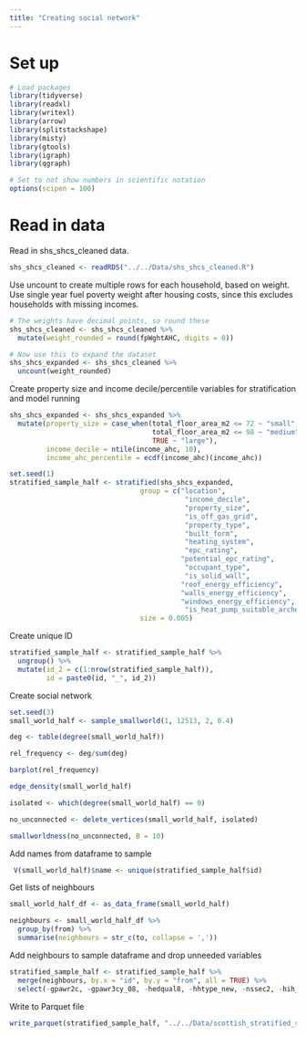 ```yaml
---
title: "Creating social network"
---
```


# Set up

```r
# Load packages
library(tidyverse)
library(readxl)
library(writexl)
library(arrow)
library(splitstackshape)
library(misty)
library(gtools)
library(igraph)
library(qgraph)

# Set to not show numbers in scientific notation
options(scipen = 100)
```

# Read in data

Read in shs_shcs_cleaned data.

```r
shs_shcs_cleaned <- readRDS("../../Data/shs_shcs_cleaned.R")
```

Use uncount to create multiple rows for each household, based on weight.
Use single year fuel poverty weight after housing costs, since this excludes households with missing incomes.

```r
# The weights have decimal points, so round these
shs_shcs_cleaned <- shs_shcs_cleaned %>%
  mutate(weight_rounded = round(fpWghtAHC, digits = 0))

# Now use this to expand the dataset
shs_shcs_expanded <- shs_shcs_cleaned %>%
  uncount(weight_rounded)
```

Create property size and income decile/percentile variables for stratification and model running

```r
shs_shcs_expanded <- shs_shcs_expanded %>%
  mutate(property_size = case_when(total_floor_area_m2 <= 72 ~ "small",
                                   total_floor_area_m2 <= 98 ~ "medium",
                                   TRUE ~ "large"),
         income_decile = ntile(income_ahc, 10),
         income_ahc_percentile = ecdf(income_ahc)(income_ahc))
```

```r
set.seed(1)
stratified_sample_half <- stratified(shs_shcs_expanded,
                                group = c("location",
                                           "income_decile",
                                           "property_size",
                                           "is_off_gas_grid",
                                           "property_type",
                                           "built_form",
                                           "heating_system",
                                           "epc_rating",
                                          "potential_epc_rating",
                                           "occupant_type",
                                           "is_solid_wall",
                                          "roof_energy_efficiency",
                                          "walls_energy_efficiency",
                                          "windows_energy_efficiency",
                                           "is_heat_pump_suitable_archetype"),
                                size = 0.005)
```

Create unique ID

```r
stratified_sample_half <- stratified_sample_half %>%
  ungroup() %>%
  mutate(id_2 = c(1:nrow(stratified_sample_half)),
         id = paste0(id, "_", id_2))
```

Create social network

```r
set.seed(3)
small_world_half <- sample_smallworld(1, 12513, 2, 0.4)
```

```r
deg <- table(degree(small_world_half))

rel_frequency <- deg/sum(deg)

barplot(rel_frequency)
```

```r
edge_density(small_world_half)
```

```r
isolated <- which(degree(small_world_half) == 0)

no_unconnected <- delete_vertices(small_world_half, isolated)
```

```r
smallworldness(no_unconnected, B = 10)
```


Add names from dataframe to sample

```r
 V(small_world_half)$name <- unique(stratified_sample_half$id)
```

Get lists of neighbours

```r
small_world_half_df <- as_data_frame(small_world_half)
```

```r
neighbours <- small_world_half_df %>%
  group_by(from) %>%
  summarise(neighbours = str_c(to, collapse = ','))
```

Add neighbours to sample dataframe and drop unneeded variables

```r
stratified_sample_half <- stratified_sample_half %>%
  merge(neighbours, by.x = "id", by.y = "from", all = TRUE) %>%
  select(-gpawr2c, -gpawr3cy_08, -hedqual8, -hhtype_new, -nssec2, -hih_rel, -HIH_ETH2012, -hihage)
```

Write to Parquet file

```r
write_parquet(stratified_sample_half, "../../Data/scottish_stratified_sample_1_with_network_half.parquet")
```



